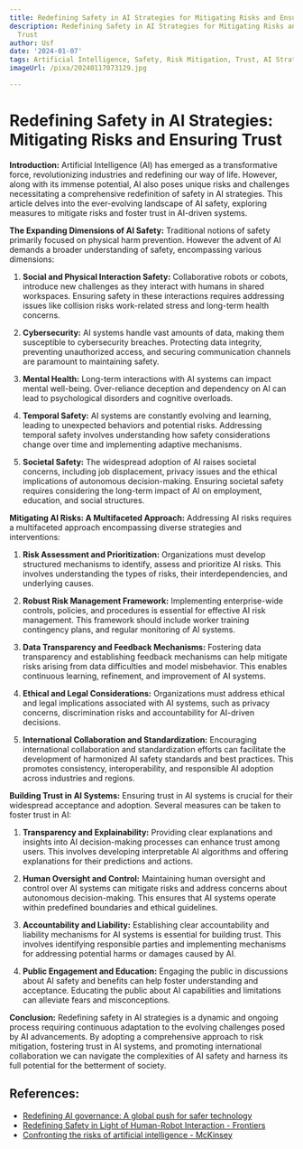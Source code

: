 ```yaml
---
title: Redefining Safety in AI Strategies for Mitigating Risks and Ensuring Trust
description: Redefining Safety in AI Strategies for Mitigating Risks and Ensuring
  Trust
author: Usf
date: '2024-01-07'
tags: Artificial Intelligence, Safety, Risk Mitigation, Trust, AI Strategies
imageUrl: /pixa/20240117073129.jpg

---
```

# Redefining Safety in AI Strategies: Mitigating Risks and Ensuring Trust

**Introduction:**
Artificial Intelligence (AI) has emerged as  a transformative  force, revolutionizing industries and redefining our way of life. However, along with its immense potential, AI also poses unique risks and challenges necessitating a comprehensive redefinition of safety in AI strategies. This article  delves into the ever-evolving landscape of AI safety, exploring measures to  mitigate risks and foster trust in AI-driven systems.

**The Expanding Dimensions of AI Safety:**
Traditional notions of safety  primarily focused on physical harm prevention. However the  advent of AI demands a broader understanding of safety, encompassing various dimensions:

1. **Social  and Physical Interaction Safety:**
Collaborative robots or cobots, introduce new challenges as they interact  with humans in shared workspaces. Ensuring safety in these interactions requires addressing issues like collision risks  work-related stress and long-term health concerns.

2. **Cybersecurity:**
AI systems handle vast amounts of data,  making them susceptible to  cybersecurity  breaches.  Protecting  data integrity, preventing  unauthorized  access, and  securing communication channels  are paramount to maintaining safety.

3. **Mental Health:**
Long-term interactions  with AI systems can impact mental well-being.  Over-reliance deception and  dependency on AI  can lead to psychological disorders and cognitive overloads.

4. **Temporal Safety:**
AI systems are constantly evolving  and learning,  leading to unexpected behaviors and potential risks. Addressing temporal safety involves understanding how safety considerations change over time and implementing adaptive mechanisms.

5. **Societal Safety:**
The widespread adoption of AI raises societal  concerns, including job displacement, privacy issues and the  ethical implications of autonomous decision-making. Ensuring societal safety requires considering the long-term impact of AI  on employment, education, and social structures.

**Mitigating AI Risks: A Multifaceted Approach:**
Addressing  AI risks requires a multifaceted approach encompassing  diverse strategies and interventions:

1. **Risk  Assessment and Prioritization:**
Organizations must develop structured  mechanisms to identify, assess and prioritize  AI risks. This involves understanding the types of risks, their interdependencies, and underlying causes.

2. **Robust Risk Management Framework:**
Implementing  enterprise-wide controls, policies,  and procedures is  essential for effective AI risk management. This framework should include worker training contingency plans, and regular  monitoring of AI systems.

3. **Data Transparency and Feedback Mechanisms:**
Fostering data transparency and establishing feedback mechanisms can help mitigate risks arising from data difficulties and model misbehavior.  This enables continuous learning, refinement,  and improvement of AI systems.

4. **Ethical  and Legal Considerations:**
Organizations must address ethical and legal implications associated with AI  systems,  such as privacy concerns, discrimination risks and accountability for AI-driven  decisions.

5. **International Collaboration and Standardization:**
Encouraging international  collaboration and standardization efforts can facilitate the development of harmonized AI safety standards and best practices. This promotes consistency, interoperability, and  responsible AI adoption across industries and regions.

**Building Trust in AI Systems:**
Ensuring trust in AI systems is crucial for their  widespread acceptance  and adoption. Several measures can be taken to foster trust in  AI:

1. **Transparency and Explainability:**
Providing clear explanations and insights into AI decision-making processes can enhance trust among users. This involves developing interpretable AI algorithms and offering explanations for their predictions and actions.

2. **Human Oversight  and  Control:**
Maintaining human oversight and control over  AI systems can mitigate risks and address concerns about autonomous decision-making. This ensures that AI systems operate within predefined boundaries and ethical  guidelines.

3. **Accountability and Liability:**
Establishing  clear accountability and liability mechanisms for AI  systems is  essential for building trust. This  involves identifying responsible parties and implementing mechanisms for addressing potential harms or  damages caused by AI.

4. **Public Engagement and Education:**
Engaging the public in discussions about AI safety and benefits can help foster understanding and acceptance. Educating the public  about AI capabilities and limitations  can alleviate fears and misconceptions.

**Conclusion:**
Redefining safety in  AI strategies is a dynamic and ongoing process requiring continuous adaptation to the evolving  challenges posed by AI advancements. By adopting a comprehensive approach to risk mitigation, fostering  trust in AI systems, and promoting international collaboration we can navigate the complexities of AI safety and harness its full  potential for the betterment of society.

## References:
- [Redefining AI governance: A global push for safer technology](https://srinstitute.utoronto.ca/news/global-ai-safety-and-governance)
- [Redefining Safety in Light of Human-Robot Interaction - Frontiers](https://www.frontiersin.org/articles/10.3389/fceng.2021.666237)
- [Confronting the risks of artificial intelligence - McKinsey](https://www.mckinsey.com/capabilities/quantumblack/our-insights/confronting-the-risks-of-artificial-intelligence)
